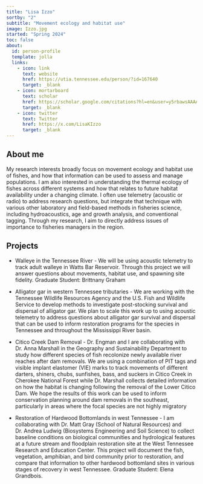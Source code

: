 ```yaml
---
title: "Lisa Izzo"
sortby: "2"
subtitle: "Movement ecology and habitat use"
image: Izzo.jpg
started: "Spring 2024"
toc: false
about:
  id: person-profile
  template: jolla
  links:
    - icon: link
      text: website
      href: https://utia.tennessee.edu/person/?id=167640
      target: _blank
    - icon: mortarboard
      text: scholar
      href: https://scholar.google.com/citations?hl=en&user=y5rbawsAAAAJ
      target: _blank
    - icon: twitter
      text: Twitter
      href: https://x.com/LisaKIzzo
      target: _blank
---
```


::: {#person-profile}
:::

## About me

My research interests broadly focus on movement ecology and habitat use of fishes, and how that information can be used to assess and manage populations. I am also interested in understanding the thermal ecology of fishes across different systems and how that relates to future habitat availability under a changing climate. I often use telemetry (acoustic or radio) to address research questions, but integrate that technique with various other laboratory and field-based methods in fisheries science, including hydroacoustics, age and growth analysis, and conventional tagging. Through my research, I aim to directly address issues of importance to fisheries managers in the region. 

## Projects

-   Walleye in the Tennessee River - We will be using acoustic telemetry to track adult walleye in Watts Bar Reservoir. Through this project we will answer questions about movements, habitat use, and spawning site fidelity. Graduate Student: Brittnany Graham  

-   Alligator gar in western Tennessee tributaries - We are working with the Tennessee Wildlife Resources Agency and the U.S. Fish and Wildlife Service to develop methods to investigate post-stocking survival and dispersal of alligator gar. We plan to scale this work up to using acoustic telemetry to address questions about alligator gar survival and dispersal that can be used to inform restoration programs for the species in Tennessee and throughout the Mississippi River basin. 

-   Citico Creek Dam Removal - Dr. Engman and I are collaborating with Dr. Anna Marshall in the Geography and Sustainability Department to study how different species of fish recolonize newly available river reaches after dam removals. We are using a combination of PIT tags and visible implant elastomer (VIE) marks to track movements of different darters, shiners, chubs, sunfishes, bass, and suckers in Citico Creek in Cherokee National Forest while Dr. Marshall collects detailed information on how the habitat is changing following the removal of the Lower Citico Dam. We hope the results of this work can be used to inform conservation planning around dam removals in the southeast, particularly in areas where the focal species are not highly migratory

-   Restoration of Hardwood Bottomlands in west Tennessee - I am collaborating with Dr. Matt Gray (School of Natural Resources) and Dr. Andrea Ludwig (Biosystems Engineering and Soil Science) to collect baseline conditions on biological communities and hydrological features at a future stream and floodplain restoration site at the West Tennessee Research and Education Center. This project will document the fish, vegetation, amphibian, and bird community prior to restoration, and compare that information to other hardwood bottomland sites in various stages of recovery in west Tennessee. Graduate Student: Elena Grandbois. 

